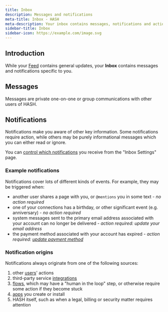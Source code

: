 ```yaml
---
title: Inbox
description: Messages and notifications
meta-title: Inbox - HASH
meta-description: Your inbox contains messages, notifications and actions relevant to you - both from other people, as well as from HASH, and any individual applications connected to your account.
sidebar-title: Inbox
sidebar-icon: https://example.com/image.svg
---
```


## Introduction

While your [Feed](https://hash.ai/guide/feed) contains general updates, your **Inbox** contains messages and notifications specific to you.

## Messages

Messages are private one-on-one or group communications with other users of HASH.

## Notifications

Notifications make you aware of other key information. Some notifications require action, while others may be purely informational messages which you can either read or ignore.

You can [control which notifications](https://hash.ai/guide/account/notifications) you receive from the "Inbox Settings" page.

### Example notifications

Notifications cover lots of different kinds of events. For example, they may be triggered when:
- another user shares a page with you, or `@mentions` you in some text - _no action required_
- one of your connections has a birthday, or other significant event (e.g. anniversary) - _no action required_
- system messages sent to the primary email address associated with your account can no longer be delivered - _action required: update your email address_
- the payment method associated with your account has expired - _action required: [update payment method](https://hash.ai/guide/account/billing)_

### Notification origins

Notifications always originate from one of the following sources:
1. other [users](https://hash.ai/guide/webs/users)' actions
1. third-party service [integrations](https://hash.ai/guide/syncing/integrations)
1. [flows](https://hash.ai/guide/flows), which may have a "human in the loop" step, or otherwise require some action if they become stuck
1. [apps](https://hash.ai/guide/apps) you create or install
1. HASH itself, such as when a legal, billing or security matter requires attention

